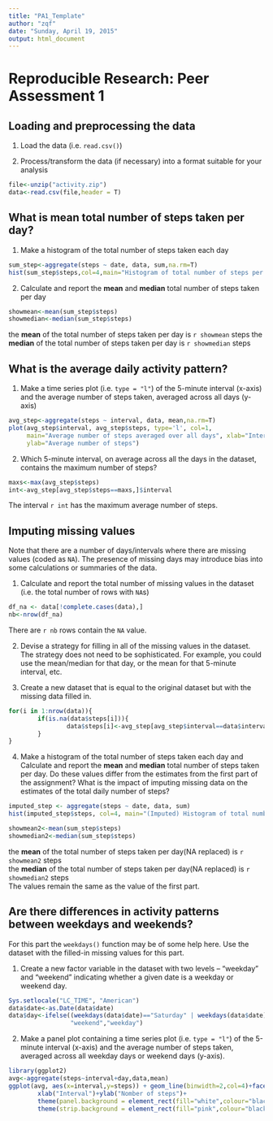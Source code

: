 ```yaml
---
title: "PA1_Template"
author: "zqf"
date: "Sunday, April 19, 2015"
output: html_document
---
```


# Reproducible Research: Peer Assessment 1


## Loading and preprocessing the data

1. Load the data (i.e. `read.csv()`)

2. Process/transform the data (if necessary) into a format suitable for your analysis

```r
file<-unzip("activity.zip")
data<-read.csv(file,header = T)
```


## What is mean total number of steps taken per day?

1. Make a histogram of the total number of steps taken each day

```r
sum_step<-aggregate(steps ~ date, data, sum,na.rm=T)
hist(sum_step$steps,col=4,main="Histogram of total number of steps per day", xlab="Total number of steps in a day")
```

2. Calculate and report the **mean** and **median** total number of steps taken per day
```r
showmean<-mean(sum_step$steps)
showmedian<-median(sum_step$steps)
```
the **mean** of the total number of steps taken per day is `r showmean` steps
the **median** of the total number of steps taken per day is `r showmedian` steps

## What is the average daily activity pattern?

1. Make a time series plot (i.e. `type = "l"`) of the 5-minute interval (x-axis) and the average number of steps taken, averaged across all days (y-axis)
```r
avg_step<-aggregate(steps ~ interval, data, mean,na.rm=T)
plot(avg_step$interval, avg_step$steps, type='l', col=1, 
     main="Average number of steps averaged over all days", xlab="Interval", 
     ylab="Average number of steps")

```

2. Which 5-minute interval, on average across all the days in the dataset, contains the maximum number of steps?
```r
maxs<-max(avg_step$steps)
int<-avg_step[avg_step$steps==maxs,]$interval
```
The interval `r int` has the maximum average number of steps.

## Imputing missing values

Note that there are a number of days/intervals where there are missing
values (coded as `NA`). The presence of missing days may introduce
bias into some calculations or summaries of the data.

1. Calculate and report the total number of missing values in the dataset (i.e. the total number of rows with `NA`s)

```r
df_na <- data[!complete.cases(data),]
nb<-nrow(df_na)
```

There are `r nb` rows contain the `NA` value.

2. Devise a strategy for filling in all of the missing values in the dataset. The strategy does not need to be sophisticated. For example, you could use the mean/median for that day, or the mean for that 5-minute interval, etc.

3. Create a new dataset that is equal to the original dataset but with the missing data filled in.

```r
for(i in 1:nrow(data)){
        if(is.na(data$steps[i])){
                data$steps[i]<-avg_step[avg_step$interval==data$interval[i],]$steps
        }
}

```

4. Make a histogram of the total number of steps taken each day and Calculate and report the **mean** and **median** total number of steps taken per day. Do these values differ from the estimates from the first part of the assignment? What is the impact of imputing missing data on the estimates of the total daily number of steps?

```r
imputed_step <- aggregate(steps ~ date, data, sum)
hist(imputed_step$steps, col=4, main="(Imputed) Histogram of total number of steps per day", xlab="Total number of steps in a day")

showmean2<-mean(sum_step$steps)
showmedian2<-median(sum_step$steps)
```
the **mean** of the total number of steps taken per day(NA replaced) is `r showmean2` steps  
the **median** of the total number of steps taken per day(NA replaced) is `r showmedian2` steps  
The values remain the same as the value of the first part.

## Are there differences in activity patterns between weekdays and weekends?

For this part the `weekdays()` function may be of some help here. Use
the dataset with the filled-in missing values for this part.

1. Create a new factor variable in the dataset with two levels -- "weekday" and "weekend" indicating whether a given date is a weekday or weekend day.

```r
Sys.setlocale("LC_TIME", "American")
data$date<-as.Date(data$date)
data$day<-ifelse((weekdays(data$date)=="Saturday" | weekdays(data$date)== "Sunday"),
                 "weekend","weekday")
```

2. Make a panel plot containing a time series plot (i.e. `type = "l"`) of the 5-minute interval (x-axis) and the average number of steps taken, averaged across all weekday days or weekend days (y-axis).

```r
library(ggplot2)
avg<-aggregate(steps~interval+day,data,mean)
ggplot(avg, aes(x=interval,y=steps)) + geom_line(binwidth=2,col=4)+facet_wrap(~ day,ncol=1)+
        xlab("Interval")+ylab("Nomber of steps")+
        theme(panel.background = element_rect(fill="white",colour="black"),panel.grid.minor = element_blank())+
        theme(strip.background = element_rect(fill="pink",colour="black"))


```